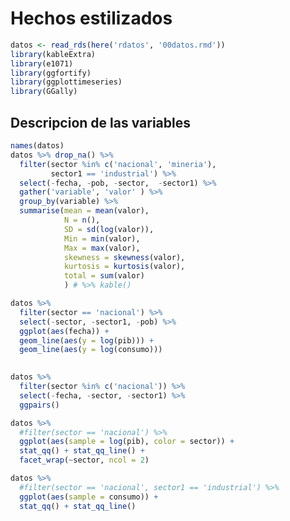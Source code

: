 # Hechos estilizados 
<!-- 2 paginas -->
<!-- A mi entender es estadistica descriptiva  -->
<!-- En base a papers del bcrp -->
<!-- cuadros estadisticos -->
<!-- graficos: barras, lineales, histogramas, puntos - scatter_plot -->
<!-- caracteristicas relevantes de las variables -->

```r
datos <- read_rds(here('rdatos', '00datos.rmd'))
library(kableExtra)
library(e1071)   
library(ggfortify)
library(ggplottimeseries)
library(GGally)
```

## Descripcion de las variables 

```r
names(datos)
datos %>% drop_na() %>% 
  filter(sector %in% c('nacional', 'mineria'), 
         sector1 == 'industrial') %>% 
  select(-fecha, -pob, -sector,  -sector1) %>% 
  gather('variable', 'valor' ) %>% 
  group_by(variable) %>% 
  summarise(mean = mean(valor), 
            N = n(), 
            SD = sd(log(valor)),
            Min = min(valor),
            Max = max(valor), 
            skewness = skewness(valor),
            kurtosis = kurtosis(valor),
            total = sum(valor)
            ) # %>% kable()
```

```r

datos %>%  
  filter(sector == 'nacional') %>% 
  select(-sector, -sector1, -pob) %>%
  ggplot(aes(fecha)) +
  geom_line(aes(y = log(pib))) +
  geom_line(aes(y = log(consumo))) 
  
```


```r
datos %>% 
  filter(sector %in% c('nacional')) %>% 
  select(-fecha, -sector, -sector1) %>% 
  ggpairs()
```



```r
datos %>% 
  #filter(sector == 'nacional') %>% 
  ggplot(aes(sample = log(pib), color = sector)) + 
  stat_qq() + stat_qq_line() +
  facet_wrap(~sector, ncol = 2)
```


```r
datos %>% 
  #filter(sector == 'nacional', sector1 == 'industrial') %>% 
  ggplot(aes(sample = consumo)) + 
  stat_qq() + stat_qq_line()

```

